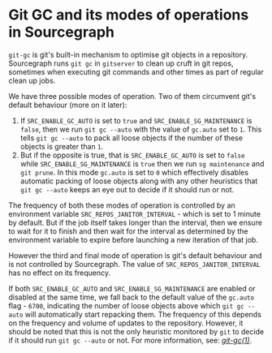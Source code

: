 # Git GC and its modes of operations in Sourcegraph

`git-gc` is git's built-in mechanism to optimise git objects in a repository. Sourcegraph runs `git gc` in `gitserver` to clean up cruft in git repos, sometimes when executing git commands and other times as part of regular clean up jobs.

We have three possible modes of operation. Two of them circumvent git's default behaviour (more on it later):

1. If `SRC_ENABLE_GC_AUTO` is set to `true` and `SRC_ENABLE_SG_MAINTENANCE` is `false`, then we run `git gc --auto` with the value of `gc.auto` set to `1`. This tells `git gc --auto` to pack all loose objects if the number of these objects is greater than `1`.
2. But if the opposite is true, that is `SRC_ENABLE_GC_AUTO` is set to `false` while `SRC_ENABLE_SG_MAINTENANCE` is `true` then we run `sg maintenance` and `git prune`. In this mode `gc.auto` is set to `0` which effectively disables automatic packing of loose objects along with any other heuristics that `git gc --auto` keeps an eye out to decide if it should run or not.

The frequency of both these modes of operation is controlled by an environment variable `SRC_REPOS_JANITOR_INTERVAL` - which is set to 1 minute by default. But if the job itself takes longer than the interval, then we ensure to wait for it to finish and then wait for the interval as determined by the environment variable to expire before launching a new iteration of that job.

However the third and final mode of operation is git's default behaviour and is not controlled by Sourcegraph. The value of `SRC_REPOS_JANITOR_INTERVAL` has no effect on its frequency.

If both `SRC_ENABLE_GC_AUTO` and `SRC_ENABLE_SG_MAINTENANCE` are enabled or disabled at the same time, we fall back to the default value of the `gc.auto` flag - `6700`, indicating the number of loose objects above which `git gc --auto` will automatically start repacking them. The frequency of this depends on the frequency and volume of updates to the repository. However, it should be noted that this is not the only heuristic monitored by `git` to decide if it should run `git gc --auto` or not. For more information, see: _[git-gc(1)](https://www.man7.org/linux/man-pages/man1/git-gc.1.html)_.
